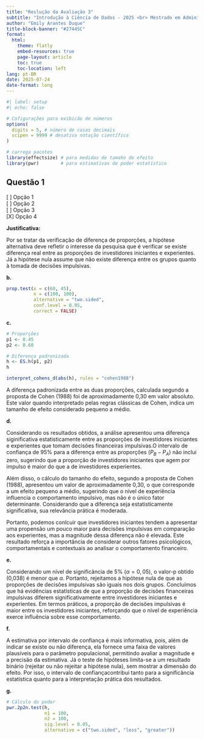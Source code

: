 ```yaml
---
title: "Reslução da Avaliação 3"
subtitle: "Introdução à Ciência de Dados - 2025 <br> Mestrado em Administração"
author: "Emily Arantes Duque"
title-block-banner: "#27445C"
format:
  html:
    theme: flatly
    embed-resources: true
    page-layout: article
    toc: true
    toc-location: left
lang: pt-BR
date: 2025-07-24
date-format: long
---
```



```r
#| label: setup
#| echo: false

# Cofigurações para exibicão de números
options(
  digits = 5, # número de casas decimais
  scipen = 9999 # desativa notação científica
)

# carrega pacotes
library(effectsize) # para medidas de tamaho do efeito
library(pwr)        # para estimativas de poder estatístico
```



## Questão 1 

[ ] Opção 1  
[ ] Opção 2  
[ ] Opção 3  
[X] Opção 4


**Justificativa:**

Por se tratar da verificação de diferença de proporções, a hipótese alternativa
deve refletir o interesse da pesquisa que é verificar se existe diferença real
entre as proporções de investidores iniciantes e experientes. Já a hipótese nula
assume que não existe diferença entre os grupos quanto à tomada de decisões 
impulsivas.


**b.** 


```r
prop.test(x = c(60, 45),
          n = c(100, 100),
          alternative = "two.sided",
          conf.level = 0.95,
          correct = FALSE)
```




**c.** 


```r
# Proporções
p1 <- 0.45
p2 <- 0.60

# Diferença padronizada
h <- ES.h(p1, p2)
h

interpret_cohens_d(abs(h), rules = "cohen1988")


```

A diferença padronizada entre as duas proporções, calculada segundo a proposta 
de Cohen (1988) foi de aproximadamente 0,30 em valor absoluto. Este valor quando
interpretado pelas regras clássicas de Cohen, indica um tamanho de efeito 
considerado pequeno a médio.



**d.** 

Considerando os resultados obtidos, a análise apresentou uma diferença 
siginificativa estatisticamente entre as proporções de investidores iniciantes 
e experientes que tomam decisões financeiras impulsivas.O intervalo de confiança 
de 95% para a diferença entre as proporções ($P_B − P_A$) não inclui zero, 
sugerindo que a proporção de investidores iniciantes que agem por impulso é 
maior do que a de investidores experientes.

Além disso, o cálculo do tamanho do efeito, segundo a proposta de Cohen (1988),
apresentou um valor de aproximadamente 0,30, o que corresponde a um efeito 
pequeno a médio, sugerindo que o nível de experiência influencia o comportamento 
impulsivo, mas não é o único fator determinante. Considerando que a diferença seja 
estatisticamente significativa, sua relevância prática é moderada.

Portanto, podemos conlcuir que investidores iniciantes tendem a apresentar uma 
propensão um pouco maior para decisões impulsivas em comparação aos
experientes, mas a magnitude dessa diferença não é elevada. Este resultado 
reforça a importância de considerar outros fatores psicológicos, comportamentais
e contextuais ao analisar o comportamento financeiro.




**e.** 

Considerando um nível de significância de 5% ($\alpha = 0{,}05$), o valor-p 
obtido (0,038) é menor que $\alpha$.
Portanto, rejeitamos a hipótese nula de que as proporções de decisões impulsivas
são iguais nos dois grupos.
Concluímos que há evidências estatísticas de que a proporção de decisões 
financeiras impulsivas diferem significativamente entre investidores iniciantes
e experientes. Em termos práticos, a proporção de decisões impulsivas é maior 
entre os investidores iniciantes, reforçando que o nível de experiência exerce 
influência sobre esse comportamento.




**f.** 

A estimativa por intervalo de confiança é mais informativa, pois, além de 
indicar se existe ou não diferença, ela  fornece uma faixa de valores plausíveis
para o parâmetro populacional, permitindo avaliar a magnitude e a precisão da 
estimativa. Já o teste de hipóteses limita-se a um resultado binário (rejeitar 
ou não rejeitar  a hipótese nula), sem mostrar a dimensão do efeito. 
Por isso, o intervalo de confiançacontribui tanto para a significância 
estatística quanto para a interpretação prática dos resultados.



**g.**



```r

# Cálculo do poder
pwr.2p2n.test(h, 
              n1 = 100, 
              n2 = 100, 
              sig.level = 0.05, 
              alternative = c("two.sided", "less", "greater"))

```














